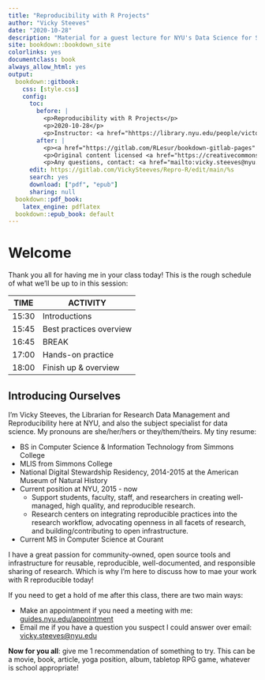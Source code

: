 ```yaml
--- 
title: "Reproducibility with R Projects"
author: "Vicky Steeves"
date: "2020-10-28"
description: "Material for a guest lecture for NYU's Data Science for Social Good class"
site: bookdown::bookdown_site
colorlinks: yes
documentclass: book
always_allow_html: yes
output:
  bookdown::gitbook:
    css: [style.css]
    config:
      toc:
        before: |
          <p>Reproducibility with R Projects</p>
          <p>2020-10-28</p>
          <p>Instructor: <a href="hhttps://library.nyu.edu/people/victoria-steeves/">Vicky Steeves</a></p>
        after: |
          <p><a href="https://gitlab.com/RLesur/bookdown-gitlab-pages" target="blank">Published with bookdown &amp; GitLab</a></p>
          <p>Original content licensed <a href="https://creativecommons.org/licenses/by-sa/4.0/">CC BY-SA</a>.</p>
          <p>Any questions, contact: <a href="mailto:vicky.steeves@nyu.edu">vicky.steeves@nyu.edu</a></p>
      edit: https://gitlab.com/VickySteeves/Repro-R/edit/main/%s
      search: yes
      download: ["pdf", "epub"]
      sharing: null
  bookdown::pdf_book:
    latex_engine: pdflatex
  bookdown::epub_book: default
---
```


# Welcome {-}

Thank you all for having me in your class today! This is the rough schedule of what we'll be up to in this session: 

| TIME  | ACTIVITY                       |
|-------|--------------------------------|
| 15:30 | Introductions                  |
| 15:45 | Best practices overview        |
| 16:45 | BREAK                          |
| 17:00 | Hands-on practice              |
| 18:00 | Finish up & overview           |

## Introducing Ourselves {-}

I'm Vicky Steeves,  the Librarian for Research Data Management and Reproducibility here at NYU, and also the subject specialist for data science. My pronouns are she/her/hers or they/them/theirs. My tiny resume:

+ BS in Computer Science & Information Technology from Simmons College
+ MLIS from Simmons College
+ National Digital Stewardship Residency, 2014-2015 at the American Museum of Natural History
+ Current position at NYU, 2015 - now
    - Support students, faculty, staff, and researchers in creating well-managed, high quality, and reproducible research. 
    - Research centers on integrating reproducible practices into the research workflow, advocating openness in all facets of research, and building/contributing to open infrastructure. 
+ Current MS in Computer Science at Courant
    
I have a great passion for community-owned, open source tools and infrastructure for reusable, reproducible, well-documented, and responsible sharing of research. Which is why I'm here to discuss how to mae your work with R reproducible today!

If you need to get a hold of me after this class, there are two main ways:

+ Make an appointment if you need a meeting with me: [guides.nyu.edu/appointment](https://guides.nyu.edu/appointment)
+ Email me if you have a question you suspect I could answer over email: [vicky.steeves@nyu.edu](mailto:vicky.steeves@nyu.edu) 

**Now for you all**: give me 1 recommendation of something to try. This can be a movie, book, article, yoga position, album, tabletop RPG game, whatever is school appropriate!
